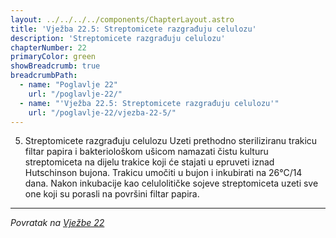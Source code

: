 ```yaml
---
layout: ../../../../components/ChapterLayout.astro
title: 'Vježba 22.5: Streptomicete razgrađuju celulozu'
description: 'Streptomicete razgrađuju celulozu'
chapterNumber: 22
primaryColor: green
showBreadcrumb: true
breadcrumbPath:
  - name: "Poglavlje 22"
    url: "/poglavlje-22/"
  - name: "'Vježba 22.5: Streptomicete razgrađuju celulozu'"
    url: "/poglavlje-22/vjezba-22-5/"
---
```



5. Streptomicete razgrađuju celulozu
Uzeti prethodno steriliziranu trakicu filtar papira i bakteriološkom ušicom 
 namazati čistu kulturu streptomiceta na dijelu trakice koji će stajati u 
epruveti iznad Hutschinson bujona. Trakicu umočiti u bujon i inkubirati 
na 26°C/14 dana. Nakon inkubacije kao celulolitičke sojeve streptomiceta 
 uzeti sve one koji su porasli na površini filtar papira.

---

*Povratak na [Vježbe 22](/poglavlje-22/vjezba-22)*


